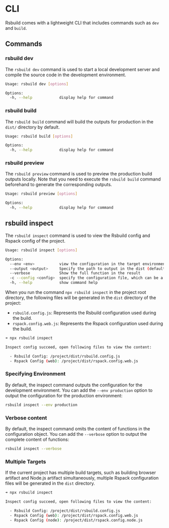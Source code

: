 # CLI

Rsbuild comes with a lightweight CLI that includes commands such as `dev` and `build`.

## Commands

### rsbuild dev

The `rsbuild dev` command is used to start a local development server and compile the source code in the development environment.

```bash
Usage: rsbuild dev [options]

Options:
  -h, --help            display help for command
```

### rsbuild build

The `rsbuild build` command will build the outputs for production in the `dist/` directory by default.

```bash
Usage: rsbuild build [options]

Options:
  -h, --help            display help for command
```

### rsbuild preview

The `rsbuild preview` command is used to preview the production build outputs locally. Note that you need to execute the `rsbuild build` command beforehand to generate the corresponding outputs.

```bash
Usage: rsbuild preview [options]

Options:
  -h, --help            display help for command
```

## rsbuild inspect

The `rsbuild inspect` command is used to view the Rsbuild config and Rspack config of the project.

```bash
Usage: rsbuild inspect [options]

Options:
  --env <env>           view the configuration in the target environment (default: "development")
  --output <output>     Specify the path to output in the dist (default: "/")
  --verbose             Show the full function in the result
  -c --config <config>  specify the configuration file, which can be a relative or absolute path
  -h, --help            show command help
```

When you run the command `npx rsbuild inspect` in the project root directory, the following files will be generated in the `dist` directory of the project:

- `rsbuild.config.js`: Represents the Rsbuild configuration used during the build.
- `rspack.config.web.js`: Represents the Rspack configuration used during the build.

```bash
➜ npx rsbuild inspect

Inspect config succeed, open following files to view the content:

  - Rsbuild Config: /project/dist/rsbuild.config.js
  - Rspack Config (web): /project/dist/rspack.config.web.js
```

### Specifying Environment

By default, the inspect command outputs the configuration for the development environment. You can add the `--env production` option to output the configuration for the production environment:

```bash
rsbuild inspect --env production
```

### Verbose content

By default, the inspect command omits the content of functions in the configuration object. You can add the `--verbose` option to output the complete content of functions:

```bash
rsbuild inspect --verbose
```

### Multiple Targets

If the current project has multiple build targets, such as building browser artifact and Node.js artifact simultaneously, multiple Rspack configuration files will be generated in the `dist` directory.

```bash
➜ npx rsbuild inspect

Inspect config succeed, open following files to view the content:

  - Rsbuild Config: /project/dist/rsbuild.config.js
  - Rspack Config (web): /project/dist/rspack.config.web.js
  - Rspack Config (node): /project/dist/rspack.config.node.js
```
